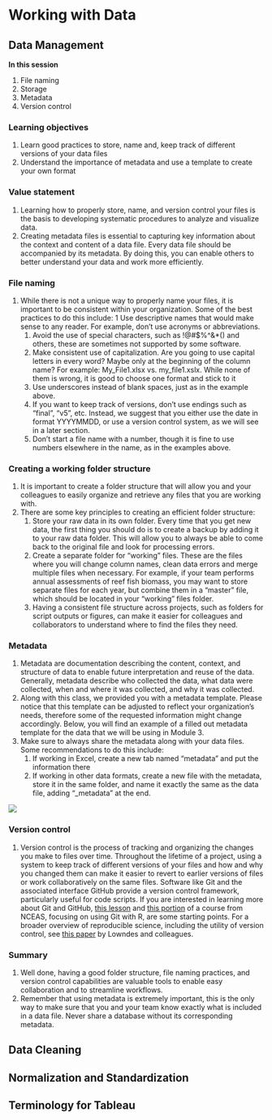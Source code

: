 # Working with Data

## Data Management

**In this session **

1. File naming
2. Storage
3. Metadata
4. Version control

### Learning objectives

1. Learn good practices to store, name and, keep track of different versions of your data files
1. Understand the importance of metadata and use a template to create your own format

### Value statement

1. Learning how to properly store, name, and version control your files is the basis to developing systematic procedures to analyze and visualize data. 
1. Creating metadata files is essential to capturing key information about the context and content of a data file. Every data file should be accompanied by its metadata. By doing this, you can enable others to better understand your data and work more efficiently.

### File naming

1. While there is not a unique way to properly name your files, it is important to be consistent within your organization. Some of the best practices to do this include:
    1 Use descriptive names that would make sense to any reader. For example, don’t use acronyms or abbreviations.
    1. Avoid the use of special characters, such as !@#$%^&*() and others, these are sometimes not supported by some software.
    1. Make consistent use of capitalization. Are you going to use capital letters in every word? Maybe only at the beginning of the column name? For example: My_File1.xlsx vs. my_file1.xslx. While none of them is wrong, it is good to choose one format and stick to it
    1. Use underscores instead of blank spaces, just as in the example above.
    1. If you want to keep track of versions, don’t use endings such as “final”, “v5”, etc. Instead, we suggest that you either use the date in format YYYYMMDD, or use a version control system, as we will see in a later section.
    1. Don’t start a file name with a number, though it is fine to use numbers elsewhere in the name, as in the examples above.

### Creating a working folder structure

1. It is important to create a folder structure that will allow you and your colleagues to easily organize and retrieve any files that you are working with.
1. There are some key principles to creating an efficient folder structure:
    1. Store your raw data in its own folder. Every time that you get new data, the first thing you should do is to create a backup by adding it to your raw data folder. This will allow you to always be able to come back to the original file and look for processing errors.
    1. Create a separate folder for “working” files. These are the files where you will change column names, clean data errors and merge multiple files when necessary. For example, if your team performs annual assessments of reef fish biomass, you may want to store separate files for each year, but combine them in a “master” file, which should be located in your “working” files folder.
    1. Having a consistent file structure across projects, such as folders for script outputs or figures, can make it easier for colleagues and collaborators to understand where to find the files they need.

### Metadata

1. Metadata are documentation describing the content, context, and structure of data to enable future interpretation and reuse of the data. Generally, metadata describe who collected the data, what data were collected, when and where it was collected, and why it was collected.
1. Along with this class, we provided you with a metadata template. Please notice that this template can be adjusted to reflect your organization’s needs, therefore some of the requested information might change accordingly. Below, you will find an example of a filled out metadata template for the data that we will be using in Module 3.
1. Make sure to always share the metadata along with your data files. Some recommendations to do this include:
    1. If working in Excel, create a new tab named “metadata” and put the information there
    1. If working in other data formats, create a new file with the metadata, store it in the same folder, and name it exactly the same as the data file, adding “_metadata” at the end.
 

![](images/m2s1_metadata_template_filled.jpg)

### Version control

1. Version control is the process of tracking and organizing the changes you make to files over time. Throughout the lifetime of a project, using a system to keep track of different versions of your files and how and why you changed them can make it easier to revert to earlier versions of files or work collaboratively on the same files. Software like Git and the associated interface GitHub provide a version control framework, particularly useful for code scripts. If you are interested in learning more about Git and GitHub, [this lesson](https://nceas.github.io/oss-lessons/version-control/1-git-basics.html) and [this portion](http://ohi-science.org/data-science-training/github.html) of a course from NCEAS, focusing on using Git with R, are some starting points. For a broader overview of reproducible science, including the utility of version control, see [this paper](https://www.nature.com/articles/s41559-017-0160) by Lowndes and colleagues. 

### Summary 
1. Well done, having a good folder structure, file naming practices, and version control capabilities are valuable tools to enable easy collaboration and to streamline workflows.
2. Remember that using metadata is extremely important, this is the only way to make sure that you and your team know exactly what is included in a data file. Never share a database without its corresponding metadata.



## Data Cleaning

## Normalization and Standardization

## Terminology for Tableau